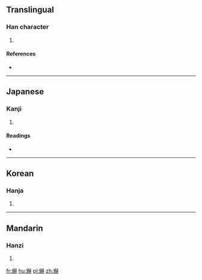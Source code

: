 ==Translingual==

===Han character===
{{Han char|rn=86|rad=火|as=14|sn=18|four=|canj=火土金金 (FGCC)}}

# {{defn|Han|sort=火14}}

====References====
* {{Han ref|kx=0686.020|dkj=19521|dj=1098.230|hdz=32242.150|uh=7200|ud=29184}}

----

==Japanese==

===Kanji===
{{ja-kanji|grade=|rs=火14}}

# {{defn|lang=ja|sort=火14}}

====Readings====
* {{ja-readings|on=[[かく]] (kaku)|kun=[[あかい]] (akai), [[かがやく]] (kagayaku)}}

----

==Korean==

===Hanja===
{{ko-hanja|hangeul=혁|eumhun=|rv=hyeok|mr=hyŏk|y=hyek}}

# {{defn|lang=ko|sort=火14}}

----

==Mandarin==

===Hanzi===
{{cmn-hanzi|pin=[[bó]] ([[bo2]]), [[hè]] ([[he4]])|wg=po<sup>2</sup>, ho<sup>4</sup>}}

# {{defn|lang=cmn|sort=火14}}

[[fr:爀]]
[[hu:爀]]
[[pl:爀]]
[[zh:爀]]